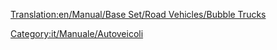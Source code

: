 [[Translation:en/Manual/Base Set/Road Vehicles/Bubble Trucks]]

{{it/Manuale/Set base/Autoveicoli/StatAutoveicoli|nome=Autocarro bollicine MightyMover
|img=en/Manual/Base Set/Road Vehicles/MightyMover Bubble.gif
|prezzo=9.596
|velocità=48
|annuale=842
|ideato=1935
|vita=15
|capacità=17 bollicine
}}
{{it/Manuale/Set base/Autoveicoli/StatAutoveicoli|nome=Autocarro bollicine Powernaught
|img=en/Manual/Base Set/Road Vehicles/Powernaught bubble.gif
|prezzo=12.058
|velocità=88
|annuale=1.574
|ideato=1977
|vita=15
|capacità=19 bollicine
}}
{{it/Manuale/Set base/Autoveicoli/StatAutoveicoli|nome=Autocarro bollicine Wizzowow
|img=en/Manual/Base Set/Road Vehicles/Wizzowow Bubble.gif
|prezzo=12.878
|velocità=112
|annuale=2.250
|ideato=2010
|vita=15
|capacità=22 bollicine
}}
[[Category:it/Manuale/Autoveicoli]]